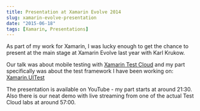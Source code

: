 ```yaml
---
title: Presentation at Xamarin Evolve 2014
slug: xamarin-evolve-presentation
date: "2015-06-18"
tags: [Xamarin, Presentations]
---
```


As part of my work for Xamarin, I was lucky enough to get the chance to present at the main stage at Xamarin Evolve last year with Karl Krukow.

Our talk was about mobile testing with [Xamarin Test Cloud](http://xamarin.com/test-cloud) and my part specifically was about the test framework I have been working on: [Xamarin.UITest](http://developer.xamarin.com/guides/testcloud/uitest/)

The presentation is available on YouTube - my part starts at around 21:30. Also there is our neat demo with live streaming from one of the actual Test Cloud labs at around 57:00.

<YouTubeEmbed id="PQMBCoVIABI" />
